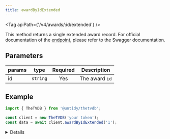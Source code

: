 ```yaml
---
title: awardByIdExtended
---
```



<Tag apiPath={'/v4/awards/:id/extended'} />

This method returns a single extended award record. For official documentation of the
[endpoint](https://thetvdb.github.io/v4-api/#/Awards/getAwardExtended), please refer to the Swagger
documentation.

## Parameters

| params | type     | Required | Description    |
| ------ | -------- | :------: | -------------- |
| id     | `string` |   Yes    | The award `id` |

## Example

```js {4}
import { TheTVDB } from '@untidy/thetvdb';

const client = new TheTVDB('your token');
const data = await client.awardByIdExtended('1');
```

<Details>

```js
{
  status: 'success',
  data: {
    id: 1,
    name: 'Academy Awards',
    categories: [
      {
        id: 1,
        name: 'Best Picture',
        allowCoNominees: false,
        forSeries: false,
        forMovies: true,
        award: {
          id: 1,
          name: 'Academy Awards',
        },
      },
      {
        id: 2,
        name: 'Actor in a Leading Role',
        allowCoNominees: false,
        forSeries: false,
        forMovies: true,
        award: {
          id: 1,
          name: 'Academy Awards',
        },
      },
      // ...
    ],
    score: 0,
  },
};
```

</Details>
